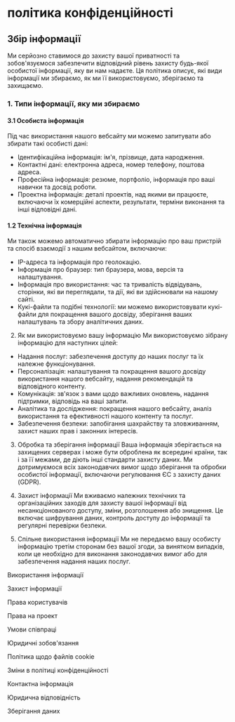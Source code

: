 # політика конфіденційності

## Збір інформації

Ми серйозно ставимося до захисту вашої приватності та зобов'язуємося забезпечити відповідний рівень захисту будь-якої особистої інформації, яку ви нам надаєте. Ця політика описує, які види інформації ми збираємо, як ми її використовуємо, зберігаємо та захищаємо.

### 1. Типи інформації, яку ми збираємо

#### 3.1 Особиста інформація
Під час використання нашого вебсайту ми можемо запитувати або збирати такі особисті дані:

* Ідентифікаційна інформація: ім'я, прізвище, дата народження.
* Контактні дані: електронна адреса, номер телефону, поштова адреса.
* Професійна інформація: резюме, портфоліо, інформація про ваші навички та досвід роботи.
* Проектна інформація: деталі проектів, над якими ви працюєте, включаючи їх комерційні аспекти, результати, терміни виконання та інші відповідні дані.

#### 1.2 Технічна інформація
Ми також можемо автоматично збирати інформацію про ваш пристрій та спосіб взаємодії з нашим вебсайтом, включаючи:

* IP-адреса та інформація про геолокацію.
* Інформація про браузер: тип браузера, мова, версія та налаштування.
* Інформація про використання: час та тривалість відвідувань, сторінки, які ви переглядали, та дії, які ви здійснювали на нашому сайті.
* Кукі-файли та подібні технології: ми можемо використовувати кукі-файли для покращення вашого досвіду, зберігання ваших налаштувань та збору аналітичних даних.

2. Як ми використовуємо вашу інформацію
Ми використовуємо зібрану інформацію для наступних цілей:
* Надання послуг: забезпечення доступу до наших послуг та їх належне функціонування.
* Персоналізація: налаштування та покращення вашого досвіду використання нашого вебсайту, надання рекомендацій та відповідного контенту.
* Комунікація: зв'язок з вами щодо важливих оновлень, надання підтримки, відповідь на ваші запити.
* Аналітика та дослідження: покращення нашого вебсайту, аналіз використання та ефективності нашого контенту та послуг.
* Забезпечення безпеки: запобігання шахрайству та зловживанням, захист наших прав і законних інтересів.

3. Обробка та зберігання інформації
Ваша інформація зберігається на захищених серверах і може бути оброблена як всередині країни, так і за її межами, де діють інші стандарти захисту даних. Ми дотримуємося всіх законодавчих вимог щодо зберігання та обробки особистої інформації, включаючи регулювання ЄС з захисту даних (GDPR).

4. Захист інформації
Ми вживаємо належних технічних та організаційних заходів для захисту вашої інформації від несанкціонованого доступу, зміни, розголошення або знищення. Це включає шифрування даних, контроль доступу до інформації та регулярні перевірки безпеки.

5. Спільне використання інформації
Ми не передаємо вашу особисту інформацію третім сторонам без вашої згоди, за винятком випадків, коли це необхідно для виконання законодавчих вимог або для забезпечення надання наших послуг.

Використання інформації

Захист інформації

Права користувачів

Права на проект

Умови співпраці

Юридичні зобов'язання

Політика щодо файлів cookie

Зміни в політиці конфіденційності

Контактна інформація

Юридична відповідність


Зберігання даних
